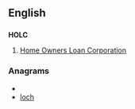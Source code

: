 ==English==
==={{initialism}}===
'''HOLC'''
# {{US}} [[w:Home Owners Loan Corporation|Home Owners Loan Corporation]]

===Anagrams===
* {{alphagram|chlo}}
* [[loch#English|loch]]